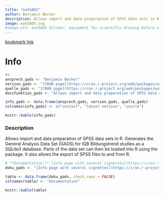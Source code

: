 ```yaml
---
title: "eatGADS"
author: Benjamin Becker
description: Allows import and data preparation of SPSS data sets in R. Generates the General Analysis Data Set (GADS) for IQB Bildungstrend studies as a SQLite3 database. Parts of the data set can then be loaded into R using the package. It also allows the export of SPSS files to and from R.
image: eatGADS.svg
#image-alt: eatGADS Sticker, equipment for scientific drawing before a red background
---
```


[bookmark link](https://beckerbenj.github.io/eatGADS/)

# Info

```r
#4
ansprech_gads <- "Benjamin Becker"
version_gads <- "[CRAN page](https://cran.r-project.org/web/packages/eatGADS/index.html)"
quelle_gads <- "[CRAN page](https://cran.r-project.org/web/packages/eatGADS/index.html)"
descFunktion_gads <- "Allows import and data preparation of SPSS data sets in R. Generates the General Analysis Data Set (GADS) for IQB Bildungstrend studies as a SQLite3 database. Parts of the data set can then be loaded into R using the package. It also allows the export of SPSS files to and from R."

info_gads <- data.frame(ansprech_gads, version_gads, quelle_gads)
colnames(info_gads) <- c("contact", "latest version", "source")

knitr::kable(info_gads)
```

### Description

Allows import and data preparation of SPSS data sets in R. Generates the General Analysis Data Set (GADS) for IQB Bildungstrend studies as a SQLite3 database. Parts of the data set can then be loaded into R using the package. It also allows the export of SPSS files to and from R.

```r
# **Documentation:** [Info page with several vignettes](https://cran.r-project.org/web/packages/eatGADS/)
doku_gads <- "[Info page with several vignettes](https://cran.r-project.org/web/packages/eatGADS/)"

table <- data.frame(doku_gads, check.rows = FALSE)
colnames(table) <- "Documentation"

knitr::kable(table)
```

